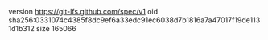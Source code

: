version https://git-lfs.github.com/spec/v1
oid sha256:0331074c4385f8dc9ef6a33edc91ec6038d7b1816a7a47017f19de1131d1b312
size 165066
